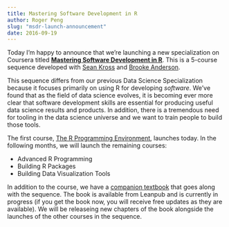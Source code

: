 ```yaml
---
title: Mastering Software Development in R
author: Roger Peng
slug: "msdr-launch-announcement"
date: 2016-09-19
---
```


Today I'm happy to announce that we're launching a new specialization on Coursera titled [**Mastering Software Development in R**](https://www.coursera.org/specializations/r/). This is a 5-course sequence developed with [Sean Kross](https://twitter.com/seankross) and [Brooke Anderson](http://csu-cvmbs.colostate.edu/academics/erhs/Pages/brooke-anderson.aspx). 

This sequence differs from our previous Data Science Specialization because it focuses primarily on using R for developing *software*. We've found that as the field of data science evolves, it is becoming ever more clear that software development skills are essential for producing useful data science results and products. In addition, there is a tremendous need for tooling in the data science universe and we want to train people to build those tools.

The first course, [The R Programming Environment](https://www.coursera.org/learn/r-programming-environment), launches today. In the following months, we will launch the remaining courses:

* Advanced R Programming
* Building R Packages
* Building Data Visualization Tools

In addition to the course, we have a [companion textbook](https://leanpub.com/msdr) that goes along with the sequence. The book is available from Leanpub and is currently in progress (if you get the book now, you will receive free updates as they are available). We will be releaseing new chapters of the book alongside the launches of the other courses in the sequence.
